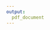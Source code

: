 ```yaml
---
output:
  pdf_document
---
```


\begin{centering}

\vspace{2.5cm}

\Huge

{\bf Green companies are the future: evidence from US publicly traded companies}

\vspace{1cm}

\Large
Pierrick Kinif

\vspace{1cm}


\normalsize
Thesis submitted for the Master's Degree in Business Management and Administration


\vspace{0.5cm}

\includegraphics[width=0.4\textwidth]{figures/UNamur.png}


\vspace{0.5cm}

\normalsize
Supervised by:\\
\vspace{0.5cm}

Prof. Sophie Béreau\\
Prof. Jean-Yves Gnabo
\vspace{1.5cm}



\vfill
\normalsize

Faculty of Economics, Social Sciences and Business Administration\\
University of Namur, Belgium\\
May 2018



\end{centering}